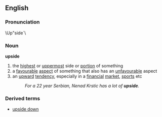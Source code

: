 ==English==
===Pronunciation===
\Up"side`\
===Noun===
'''upside'''
# the [[highest]] or [[uppermost]] side or [[portion]] of something
# a [[favourable]] [[aspect]] of something that also has an [[unfavourable]] aspect
# an [[upward]] [[tendency]], especially in a [[financial]] [[market]], [[sports]] etc
#: ''For a 22 year Serbian, Nenad Krstic has a lot of '''upside'''.''
===Derived terms===
* [[upside down]]